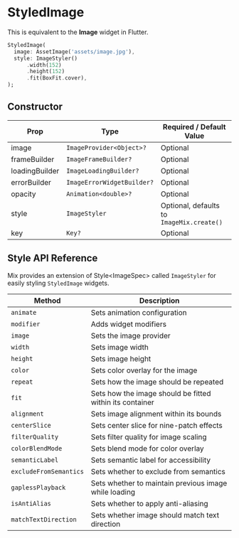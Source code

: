 # StyledImage

This is equivalent to the **Image** widget in Flutter.

```dart
StyledImage(
  image: AssetImage('assets/image.jpg'),
  style: ImageStyler()
      .width(152)
      .height(152)
      .fit(BoxFit.cover),
);
```

## Constructor

| Prop           | Type                        | Required / Default Value                |
|----------------|-----------------------------|-----------------------------------------|
| image          | `ImageProvider<Object>?`    | Optional                               |
| frameBuilder   | `ImageFrameBuilder?`        | Optional                               |
| loadingBuilder | `ImageLoadingBuilder?`      | Optional                               |
| errorBuilder   | `ImageErrorWidgetBuilder?`  | Optional                               |
| opacity        | `Animation<double>?`        | Optional                               |
| style          | `ImageStyler`               | Optional, defaults to `ImageMix.create()` |
| key            | `Key?`                      | Optional                               |

## Style API Reference

Mix provides an extension of Style\<ImageSpec> called `ImageStyler` for easily styling `StyledImage` widgets.

| Method | Description |
|--------|-------------|
| `animate` | Sets animation configuration |
| `modifier` | Adds widget modifiers |
| `image` | Sets the image provider |
| `width` | Sets image width |
| `height` | Sets image height |
| `color` | Sets color overlay for the image |
| `repeat` | Sets how the image should be repeated |
| `fit` | Sets how the image should be fitted within its container |
| `alignment` | Sets image alignment within its bounds |
| `centerSlice` | Sets center slice for nine-patch effects |
| `filterQuality` | Sets filter quality for image scaling |
| `colorBlendMode` | Sets blend mode for color overlay |
| `semanticLabel` | Sets semantic label for accessibility |
| `excludeFromSemantics` | Sets whether to exclude from semantics |
| `gaplessPlayback` | Sets whether to maintain previous image while loading |
| `isAntiAlias` | Sets whether to apply anti-aliasing |
| `matchTextDirection` | Sets whether image should match text direction |
